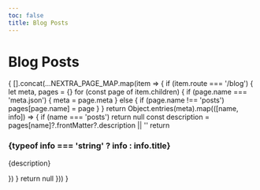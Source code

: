 ```yaml
---
toc: false
title: Blog Posts
---
```


<h1 style={{ textAlign: 'center' }}>Blog Posts</h1>


<div style={{ margin: '20px 0', minHeight: 'calc(100vh - 350px)' }}>
  {
    [].concat(...NEXTRA_PAGE_MAP.map(item => {
      if (item.route === '/blog') {
        let meta, pages = {}
        for (const page of item.children) {
          if (page.name === 'meta.json') {
            meta = page.meta
          } else {
            if (page.name !== 'posts') pages[page.name] = page
          }
        }
        return Object.entries(meta).map(([name, info]) => {
          if (name === 'posts') return null
          const description = pages[name]?.frontMatter?.description || ''
          return <div key={name} style={{ marginBottom: 50 }}>
            <h3>
              <Link href={pages[name].route}>{typeof info === 'string' ? info : info.title}</Link>
            </h3>
            <p>{description}</p>
          </div>
        })
      }
      return null
    }))
  }
</div>
